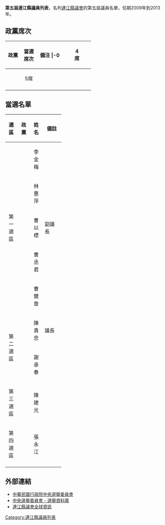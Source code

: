 {{unreferenced|time=2010-12-30T03:02:19+00:00}}
'''第五屆連江縣議員列表'''，名列[[連江縣議會|連江縣議會]]的第五屆議員名單，任期2009年到2013年。

== 政黨席次 ==
{| class="wikitable" width=55%
!width=15%|政黨 !!width=15%|當選席次 !!width=25%|備注
|-0
| align="center"|{{Kmt}}||align="center"|4席||align="center"|
|-
| align="center"|{{Nonp}}||align="center"|5席||align="center"|
|-
|}

== 當選名單 ==
{| class="wikitable" width=60%
!width=10%|選區 !!width=15%|政黨 !!width=10%|姓名 !!width=25%|備註
|-
| rowspan="5" align="center"|第一選區||align="center"|{{Kmt}}||align="center"|李金梅||
|-
| align="center"|{{Kmt}}||align="center"|林惠萍||
|-
| align="center"|{{Nonp}}||align="center"|曹以標||副議長
|-
| align="center"|{{Nonp}}||align="center"|曹丞君||
|-
| align="center"|{{Kmt}}||align="center"|曹爾章||
|-
| rowspan="2" align="center"|第二選區||align="center"|{{Nonp}}||align="center"|陳貴忠||議長
|-
| align="center"|{{Nonp}}||align="center"|謝承春||
|-
| align="center"|第三選區||align="center"|{{Kmt}}||align="center"|陳建光||
|-
| align="center"|第四選區||align="center"|{{Nonp}}||align="center"|張永江||
|-
|}

== 外部連結 ==
* [http://www.cec.gov.tw 中華民國行政院中央選舉委員會] {{Wayback|url=http://www.cec.gov.tw/ |date=20200906141109 }}
* [https://web.archive.org/web/20040908044807/http://210.69.23.140/cec/cechead.asp 中央選舉委員會 - 選舉資料庫]
*[http://client.matsu.idv.tw/gov/council/ 連江縣議會全球資訊] {{Wayback|url=http://client.matsu.idv.tw/gov/council/ |date=20200229052119 }}

{{start box}}
{{s-before|[[第四屆連江縣議員列表|第四屆連江縣議員列表]]}}
{{s-title|[[連江縣議會|連江縣議會]]|第五屆連江縣議員列表}}
{{s-after|[[第六屆連江縣議員列表|第六屆連江縣議員列表]]}}
{{end box}}

[[Category:連江縣議員列表|Category:連江縣議員列表]]